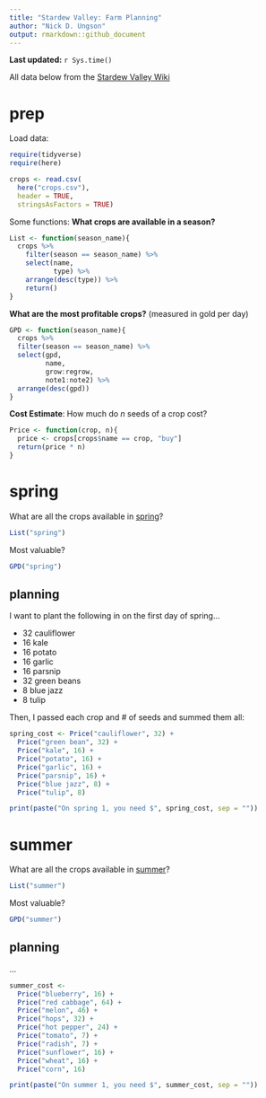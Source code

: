 ```yaml
---
title: "Stardew Valley: Farm Planning"
author: "Nick D. Ungson"
output: rmarkdown::github_document
---
```


**Last updated:** `r Sys.time()`

All data below from the [Stardew Valley Wiki](https://stardewvalleywiki.com/Stardew_Valley_Wiki)

# prep

Load data:
```r
require(tidyverse)
require(here)

crops <- read.csv(
  here("crops.csv"), 
  header = TRUE, 
  stringsAsFactors = TRUE)
```

Some functions:
**What crops are available in a season?**
```r
List <- function(season_name){
  crops %>% 
    filter(season == season_name) %>% 
    select(name, 
           type) %>% 
    arrange(desc(type)) %>% 
    return()
}
```

**What are the most profitable crops?** (measured in gold per day)
```r
GPD <- function(season_name){
  crops %>%
  filter(season == season_name) %>% 
  select(gpd, 
         name, 
         grow:regrow, 
         note1:note2) %>% 
  arrange(desc(gpd))
}
```

**Cost Estimate**: How much do *n* seeds of a crop cost?
```r
Price <- function(crop, n){
  price <- crops[crops$name == crop, "buy"]
  return(price * n)
}
```

# spring

What are all the crops available in [spring](https://stardewvalleywiki.com/spring)?

```r
List("spring")
```

Most valuable?
```r
GPD("spring")
```

## planning

I want to plant the following in on the first day of spring...

* 32 cauliflower
* 16 kale
* 16 potato
* 16 garlic
* 16 parsnip
* 32 green beans
* 8 blue jazz
* 8 tulip

Then, I passed each crop and # of seeds and summed them all:
```r
spring_cost <- Price("cauliflower", 32) + 
  Price("green bean", 32) + 
  Price("kale", 16) + 
  Price("potato", 16) + 
  Price("garlic", 16) + 
  Price("parsnip", 16) + 
  Price("blue jazz", 8) + 
  Price("tulip", 8)
```

```r
print(paste("On spring 1, you need $", spring_cost, sep = ""))
```

# summer

What are all the crops available in [summer](https://stardewvalleywiki.com/summer)?

```r
List("summer")
```

Most valuable?

```r
GPD("summer")
```

## planning
...

```r
summer_cost <- 
  Price("blueberry", 16) + 
  Price("red cabbage", 64) + 
  Price("melon", 46) + 
  Price("hops", 32) + 
  Price("hot pepper", 24) + 
  Price("tomato", 7) + 
  Price("radish", 7) + 
  Price("sunflower", 16) + 
  Price("wheat", 16) + 
  Price("corn", 16)
```

```r
print(paste("On summer 1, you need $", summer_cost, sep = ""))
```


